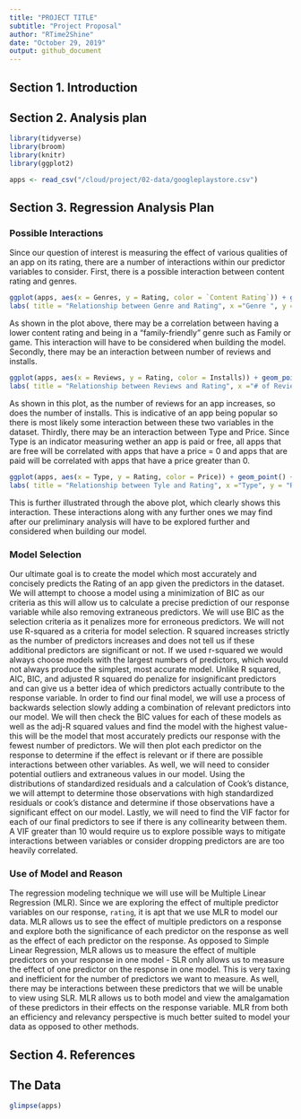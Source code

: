 ```yaml
---
title: "PROJECT TITLE"
subtitle: "Project Proposal"
author: "RTime2Shine"
date: "October 29, 2019"
output: github_document
---
```


## Section 1. Introduction

## Section 2. Analysis plan


```r
library(tidyverse)
library(broom)
library(knitr) 
library(ggplot2)
```
```r
apps <- read_csv("/cloud/project/02-data/googleplaystore.csv")
```

## Section 3. Regression Analysis Plan

### Possible Interactions
Since our question of interest is measuring the effect of various qualities of an app on its rating, there are a number of interactions within our predictor variables to consider. First, there is a possible interaction between content rating and genres. 

```r
ggplot(apps, aes(x = Genres, y = Rating, color = `Content Rating`)) + geom_point() +
labs( title = "Relationship between Genre and Rating", x ="Genre ", y = "Rating out of 5")
```

As shown in the plot above, there may be a correlation between having a lower content rating and being in a “family-friendly” genre such as Family or game. This interaction will have to be considered when building the model. Secondly, there may be an interaction between number of reviews and installs. 

```r
ggplot(apps, aes(x = Reviews, y = Rating, color = Installs)) + geom_point() +
labs( title = "Relationship between Reviews and Rating", x ="# of Reviews ", y = "Rating out of 5")
```

As shown in this plot, as the number of reviews for an app increases, so does the number of installs. This is indicative of an app being popular so there is most likely some interaction between these two variables in the dataset. Thirdly, there may be an interaction between Type and Price. Since Type is an indicator measuring wether an app is paid or free, all apps that are free will be correlated with apps that have a price = 0 and apps that are paid will be correlated with apps that have a price greater than 0. 

```r
ggplot(apps, aes(x = Type, y = Rating, color = Price)) + geom_point() +
labs( title = "Relationship between Tyle and Rating", x ="Type", y = "Rating out of 5")
```

This is further illustrated through the above plot, which clearly shows this interaction. These interactions along with any further ones we may find after our preliminary analysis will have to be explored further and considered when building our model. 

### Model Selection

Our ultimate goal is to create the model which most accurately and concisely predicts the Rating of an app given the predictors in the dataset. We will attempt to choose a model using a minimization of BIC as our criteria as this will allow us to calculate a precise prediction of our response variable while also removing extraneous predictors. We will use BIC as the selection criteria as it penalizes more for erroneous predictors. We will not use R-squared as a criteria for model selection. R squared increases strictly as the number of predictors increases and does not tell us if these additional predictors are significant or not. If we used r-squared we would always choose models with the largest numbers of predictors, which would not always produce the simplest, most accurate model. Unlike R squared, AIC, BIC, and adjusted R squared do penalize for insignificant predictors and can give us a better idea of which predictors actually contribute to the response variable. In order to find our final model, we will use a process of backwards selection slowly adding a combination of relevant predictors into our model. We will then check the BIC values for each of these models as well as the adj-R squared values and find the model with the highest value- this will be the model that most accurately predicts our response with the fewest number of predictors. We will then plot each predictor on the response to determine if the effect is relevant or if there are possible interactions between other variables. As well, we will need to consider potential outliers and extraneous values in our model. Using the distributions of standardized residuals and a calculation of Cook’s distance, we will attempt to determine those observations with high standardized residuals or cook’s distance and determine if those observations have a significant effect on our model. Lastly, we will need to find the VIF factor for each of our final predictors to see if there is any collinearity between them. A VIF greater than 10 would require us to explore possible ways to mitigate interactions between variables or consider dropping predictors are are too heavily correlated. 

### Use of Model and Reason

The regression modeling technique we will use will be Multiple Linear Regression (MLR). Since we are exploring the effect of multiple predictor variables on our response, `rating`, it is apt that we use MLR to model our data. MLR allows us to see the effect of multiple predictors on a response and explore both the significance of each predictor on the response as well as the effect of each predictor on the response. As opposed to Simple Linear Regression, MLR allows us to measure the effect of multiple predictors on your response in one model - SLR only allows us to measure the effect of one predictor on the response in one model. This is very taxing and inefficient for the number of predictors we want to measure. As well, there may be interactions between these predictors that we will be unable to view using SLR. MLR allows us to both model and view the amalgamation of these predictors in their effects on the response variable. MLR from both an efficiency and relevancy perspective is much better suited to model your data as opposed to other methods. 

## Section 4. References

## The Data
```r
glimpse(apps)
```